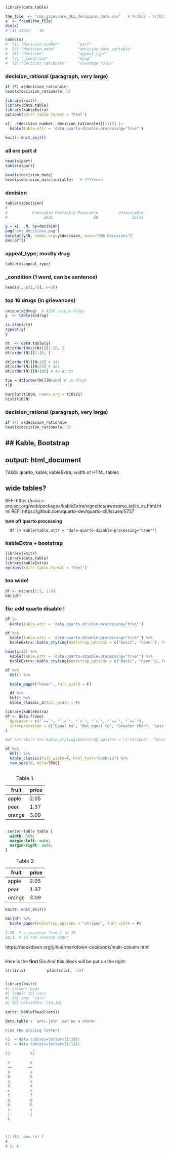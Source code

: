 ```r
library(data.table)
```

```r
the_file  <- "cms_grievance_ALL_decisions_data.csv"   # 9/2022 - 9/2023
x  <- fread(the_file)
dim(x)  
# [1] 34851    10

names(x)
#  [1] "decision_number"        "part"                  
#  [3] "decision_date"          "decision_date_sortable"
#  [5] "decision"               "appeal_type"           
#  [7] "_condition"             "drug"                  
#  [9] "decision_rationale"     "coverage_rules"        
```

### decision_rational (paragraph, very large)
```r
if (F) x$decision_rationale
head(x$decision_rationale, 3)
```

```r
library(knitr)
library(data.table)
library(kableExtra)
options(knitr.table.format = "html") 

x[, .(decision_number, decision_rationale)][1:10] |>
  kable(table.attr = 'data-quarto-disable-processing="true"') 
```
```r
knitr::knit_exit()

```

### all are part d
```r
head(x$part)
table(x$part)

head(x$decision_date)
head(x$decision_date_sortable)   # YYYYmmdd
```

### decision
```r
table(x$decision)
# 
#           Favorable Partially Favorable         Unfavorable 
#                2031                  69               32751 

y = x[, .N, by=decision]
png("cms_decisions.png")
barplot(y$N, names.arg=y$decision, main="CMS Decisions")
dev.off()
```

### appeal_type; mostly drug
```r
table(x$appeal_type)
```
### _condition (1 word, can be sentence)
```r

head(x[, c(1,7)], n=20)
```

### top 16 drugs (in grievances)
```r
unique(x$drug)  # 4289 unique drugs
y  <- table(x$drug)

is.atomic(y)
typeof(y)
y

dt  <- data.table(y)
dt[order(desc(N))][1:10, ]
dt[order(N)][1:10, ]

dt[order(N)][N>20] # 344
dt[order(N)][N>50] # 121
dt[order(N)][N>100] # 49 drugs

t16 = dt[order(N)][N>200] # 16 drugs
t16

barplot(t16$N, names.arg = t16$V1)
hist(t16$N)


```

### decision_rational (paragraph, very large)
```r
if (F) x$decision_rationale
head(x$decision_rationale, 3)

```

##  Kable, Bootstrap    
---
output: html_document
---
TAGS: quarto, kable, kableExtra, width of HTML tables

## wide tables?
REF: https://cran.r-project.org/web/packages/kableExtra/vignettes/awesome_table_in_html.html
REF: https://github.com/quarto-dev/quarto-cli/issues/5737

**turn off quarto processing**


```
  df |> kable(table.attr = 'data-quarto-disable-processing="true"') 
```

### kableExtra + bootstrap 
```r
library(knitr)
library(data.table)
library(kableExtra)
options(knitr.table.format = "html") 
```
### too wide!
```r
df <- mtcars[1:5, 1:6]
kbl(df)
```

### fix: add quarto disable !
```r
df |>
  kable(table.attr = 'data-quarto-disable-processing="true"') 

```
```r
df %>% 
  kable(table.attr = 'data-quarto-disable-processing="true"') %>% 
  kableExtra::kable_styling(bootstrap_options = c("basic", "hover"), full_width = FALSE)
```

```r
head(iris) %>% 
  kable(table.attr = 'data-quarto-disable-processing="true"') %>% 
  kableExtra::kable_styling(bootstrap_options = c("basic", "hover"), full_width = FALSE)
```
```r
df %>%
  kbl() %>%

  kable_paper("hover", full_width = F)
```
```r


  df %>%
  kbl() %>%
  kable_classic_2(full_width = F)

```
```r
library(kableExtra)
df <- data.frame(
  Operator = c("`==`", "`!=`", "`>`", "`<`", "`>=`", "`<=`"),
  Interpretation = c("Equal to", "Not equal to", "Greater than", "Less than", "Greater than or equal to", "Less than or equal to")
)

#df %>% kbl() %>% kable_styling(bootstrap_options = c('striped', 'hover', 'condensed'))

df %>% 
  kbl() %>% 
  kable_classic(full_width=F, html_font="Cambria") %>% 
  row_spec(0, bold=TRUE)
```
:::: {.columns}
::: {.column width="70%"}

| fruit  | price  |
|--------|--------|
| apple  | 2.05   |
| pear   | 1.37   |
| orange | 3.09   |

: Table 1

:::
::::


```css
.center-table table {
  width: 50%;
  margin-left: auto;
  margin-right: auto;
}
```

::: {.center-table}

| fruit  | price  |
|--------|--------|
| apple  | 2.05   |
| pear   | 1.37   |
| orange | 3.09   |

: Table 2

:::

```r
knitr::knit_exit()
```
```r


kbl(df) %>%
  kable_paper(bootstrap_options = "striped", full_width = F) 
```


```r
1:10  # a sequence from 1 to 10
10:1  # in the reverse order
```
https://bookdown.org/yihui/rmarkdown-cookbook/multi-column.html


:::: {style="display: flex;"}

::: {}
Here is the **first** Div.

```r
str(iris)
```
:::

::: {}
And this block will be put on the right:

```r
plot(iris[, -5])
```
:::

::::

```r
library(knitr)
#| column: page
#| label: tbl-cars
#| tbl-cap: "Cars"
#| tbl-colwidths: [10,10]

knitr::kable(head(cars))
```
```r

data.table's `anti-join` can be a charm:

Find the missing letter!

t2  = data.table(x=letters[1:10])
t1  = data.table(x=letters[1:11])

t1         t2

 x         x
 ==       ==
 a         a
 b         b
 c         c
 d         d
 e         e
 f         f
 g         g
 h         h
 i         i
 j         j
 k



t1[!t2, on=.(x) ]
#    
# 1: k
```

